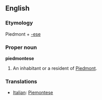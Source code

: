 ==English==

===Etymology===
Piedmont + [[-ese]]

===Proper noun===
'''piedmontese'''
# An inhabitant or a resident of [[Piedmont]].

===Translations===
*[[Italian]]: [[Piemontese]]